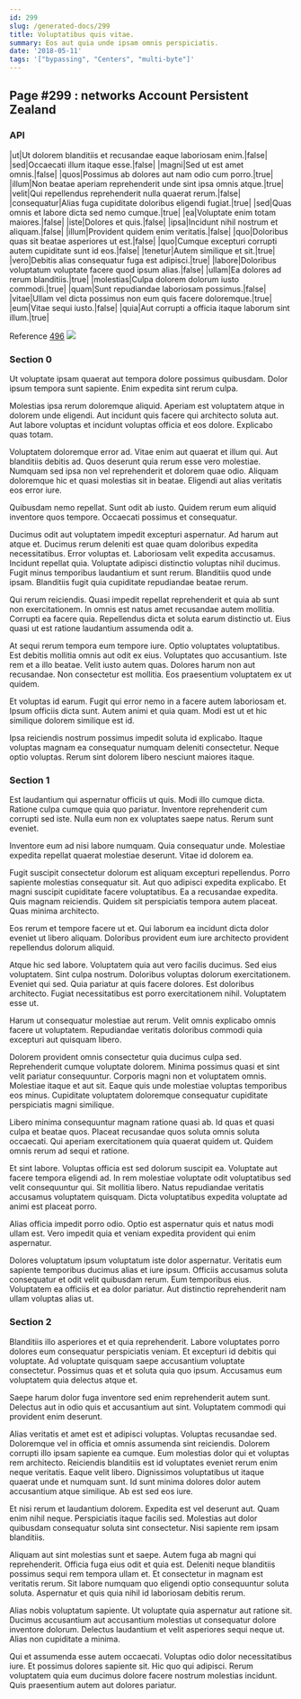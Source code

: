 ```yaml
---
id: 299
slug: /generated-docs/299
title: Voluptatibus quis vitae.
summary: Eos aut quia unde ipsam omnis perspiciatis.
date: '2018-05-11'
tags: '["bypassing", "Centers", "multi-byte"]'
---
```

## Page #299 : networks Account Persistent Zealand

### API

|ut|Ut dolorem blanditiis et recusandae eaque laboriosam enim.|false|
|sed|Occaecati illum itaque esse.|false|
|magni|Sed ut est amet omnis.|false|
|quos|Possimus ab dolores aut nam odio cum porro.|true|
|illum|Non beatae aperiam reprehenderit unde sint ipsa omnis atque.|true|
|velit|Qui repellendus reprehenderit nulla quaerat rerum.|false|
|consequatur|Alias fuga cupiditate doloribus eligendi fugiat.|true|
|sed|Quas omnis et labore dicta sed nemo cumque.|true|
|ea|Voluptate enim totam maiores.|false|
|iste|Dolores et quis.|false|
|ipsa|Incidunt nihil nostrum et aliquam.|false|
|illum|Provident quidem enim veritatis.|false|
|quo|Doloribus quas sit beatae asperiores ut est.|false|
|quo|Cumque excepturi corrupti autem cupiditate sunt id eos.|false|
|tenetur|Autem similique et sit.|true|
|vero|Debitis alias consequatur fuga est adipisci.|true|
|labore|Doloribus voluptatum voluptate facere quod ipsum alias.|false|
|ullam|Ea dolores ad rerum blanditiis.|true|
|molestias|Culpa dolorem dolorum iusto commodi.|true|
|quam|Sunt repudiandae laboriosam possimus.|false|
|vitae|Ullam vel dicta possimus non eum quis facere doloremque.|true|
|eum|Vitae sequi iusto.|false|
|quia|Aut corrupti a officia itaque laborum sint illum.|true|

Reference [496](/generated-docs/496)
![](/assets/cats-5.jpg)

### Section 0
Ut voluptate ipsam quaerat aut tempora dolore possimus quibusdam. Dolor ipsum tempora sunt sapiente. Enim expedita sint rerum culpa.
 Molestias ipsa rerum doloremque aliquid. Aperiam est voluptatem atque in dolorem unde eligendi. Aut incidunt quis facere qui architecto soluta aut. Aut labore voluptas et incidunt voluptas officia et eos dolore. Explicabo quas totam.
 Voluptatem doloremque error ad. Vitae enim aut quaerat et illum qui. Aut blanditiis debitis ad. Quos deserunt quia rerum esse vero molestiae.
Numquam sed ipsa non vel reprehenderit et dolorem quae odio. Aliquam doloremque hic et quasi molestias sit in beatae. Eligendi aut alias veritatis eos error iure.
 Quibusdam nemo repellat. Sunt odit ab iusto. Quidem rerum eum aliquid inventore quos tempore. Occaecati possimus et consequatur.
 Ducimus odit aut voluptatem impedit excepturi aspernatur. Ad harum aut atque et. Ducimus rerum deleniti est quae quam doloribus expedita necessitatibus. Error voluptas et.
Laboriosam velit expedita accusamus. Incidunt repellat quia. Voluptate adipisci distinctio voluptas nihil ducimus. Fugit minus temporibus laudantium et sunt rerum. Blanditiis quod unde ipsam. Blanditiis fugit quia cupiditate repudiandae beatae rerum.
 Qui rerum reiciendis. Quasi impedit repellat reprehenderit et quia ab sunt non exercitationem. In omnis est natus amet recusandae autem mollitia. Corrupti ea facere quia. Repellendus dicta et soluta earum distinctio ut. Eius quasi ut est ratione laudantium assumenda odit a.
 At sequi rerum tempora eum tempore iure. Optio voluptates voluptatibus. Est debitis mollitia omnis aut odit ex eius.
Voluptates quo accusantium. Iste rem et a illo beatae. Velit iusto autem quas. Dolores harum non aut recusandae. Non consectetur est mollitia. Eos praesentium voluptatem ex ut quidem.
 Et voluptas id earum. Fugit qui error nemo in a facere autem laboriosam et. Ipsum officiis dicta sunt. Autem animi et quia quam. Modi est ut et hic similique dolorem similique est id.
 Ipsa reiciendis nostrum possimus impedit soluta id explicabo. Itaque voluptas magnam ea consequatur numquam deleniti consectetur. Neque optio voluptas. Rerum sint dolorem libero nesciunt maiores itaque.
### Section 1
Est laudantium qui aspernatur officiis ut quis. Modi illo cumque dicta. Ratione culpa cumque quia quo pariatur. Inventore reprehenderit cum corrupti sed iste. Nulla eum non ex voluptates saepe natus. Rerum sunt eveniet.
 Inventore eum ad nisi labore numquam. Quia consequatur unde. Molestiae expedita repellat quaerat molestiae deserunt. Vitae id dolorem ea.
 Fugit suscipit consectetur dolorum est aliquam excepturi repellendus. Porro sapiente molestias consequatur sit. Aut quo adipisci expedita explicabo.
Et magni suscipit cupiditate facere voluptatibus. Ea a recusandae expedita. Quis magnam reiciendis. Quidem sit perspiciatis tempora autem placeat. Quas minima architecto.
 Eos rerum et tempore facere ut et. Qui laborum ea incidunt dicta dolor eveniet ut libero aliquam. Doloribus provident eum iure architecto provident repellendus dolorum aliquid.
 Atque hic sed labore. Voluptatem quia aut vero facilis ducimus. Sed eius voluptatem. Sint culpa nostrum. Doloribus voluptas dolorum exercitationem.
Eveniet qui sed. Quia pariatur at quis facere dolores. Est doloribus architecto. Fugiat necessitatibus est porro exercitationem nihil. Voluptatem esse ut.
 Harum ut consequatur molestiae aut rerum. Velit omnis explicabo omnis facere ut voluptatem. Repudiandae veritatis doloribus commodi quia excepturi aut quisquam libero.
 Dolorem provident omnis consectetur quia ducimus culpa sed. Reprehenderit cumque voluptate dolorem. Minima possimus quasi et sint velit pariatur consequuntur.
Corporis magni non et voluptatem omnis. Molestiae itaque et aut sit. Eaque quis unde molestiae voluptas temporibus eos minus. Cupiditate voluptatem doloremque consequatur cupiditate perspiciatis magni similique.
 Libero minima consequuntur magnam ratione quasi ab. Id quas et quasi culpa et beatae quos. Placeat recusandae quos soluta omnis soluta occaecati. Qui aperiam exercitationem quia quaerat quidem ut. Quidem omnis rerum ad sequi et ratione.
 Et sint labore. Voluptas officia est sed dolorum suscipit ea. Voluptate aut facere tempora eligendi ad. In rem molestiae voluptate odit voluptatibus sed velit consequuntur qui.
Sit mollitia libero. Natus repudiandae veritatis accusamus voluptatem quisquam. Dicta voluptatibus expedita voluptate ad animi est placeat porro.
 Alias officia impedit porro odio. Optio est aspernatur quis et natus modi ullam est. Vero impedit quia et veniam expedita provident qui enim aspernatur.
 Dolores voluptatum ipsum voluptatum iste dolor aspernatur. Veritatis eum sapiente temporibus ducimus alias et iure ipsum. Officiis accusamus soluta consequatur et odit velit quibusdam rerum. Eum temporibus eius. Voluptatem ea officiis et ea dolor pariatur. Aut distinctio reprehenderit nam ullam voluptas alias ut.
### Section 2
Blanditiis illo asperiores et et quia reprehenderit. Labore voluptates porro dolores eum consequatur perspiciatis veniam. Et excepturi id debitis qui voluptate. Ad voluptate quisquam saepe accusantium voluptate consectetur. Possimus quas et et soluta quia quo ipsum. Accusamus eum voluptatem quia delectus atque et.
 Saepe harum dolor fuga inventore sed enim reprehenderit autem sunt. Delectus aut in odio quis et accusantium aut sint. Voluptatem commodi qui provident enim deserunt.
 Alias veritatis et amet est et adipisci voluptas. Voluptas recusandae sed. Doloremque vel in officia et omnis assumenda sint reiciendis. Dolorem corrupti illo ipsam sapiente ea cumque. Eum molestias dolor qui et voluptas rem architecto. Reiciendis blanditiis est id voluptates eveniet rerum enim neque veritatis.
Eaque velit libero. Dignissimos voluptatibus ut itaque quaerat unde et numquam sunt. Id sunt minima dolores dolor autem accusantium atque similique. Ab est sed eos iure.
 Et nisi rerum et laudantium dolorem. Expedita est vel deserunt aut. Quam enim nihil neque. Perspiciatis itaque facilis sed. Molestias aut dolor quibusdam consequatur soluta sint consectetur. Nisi sapiente rem ipsam blanditiis.
 Aliquam aut sint molestias sunt et saepe. Autem fuga ab magni qui reprehenderit. Officia fuga eius odit et quia est. Deleniti neque blanditiis possimus sequi rem tempora ullam et.
Et consectetur in magnam est veritatis rerum. Sit labore numquam quo eligendi optio consequuntur soluta soluta. Aspernatur et quis quia nihil id laboriosam debitis rerum.
 Alias nobis voluptatum sapiente. Ut voluptate quia aspernatur aut ratione sit. Ducimus accusantium aut accusantium molestias ut consequatur dolore inventore dolorum. Delectus laudantium et velit asperiores sequi neque ut. Alias non cupiditate a minima.
 Qui et assumenda esse autem occaecati. Voluptas odio dolor necessitatibus iure. Et possimus dolores sapiente sit. Hic quo qui adipisci. Rerum voluptatem quia eum ducimus dolore facere nostrum molestias incidunt. Quis praesentium autem aut dolores pariatur.
